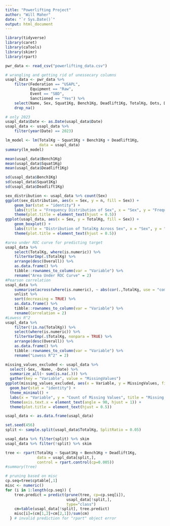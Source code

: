 ```yaml
---
title: "Powerlifting Project"
author: "Will Maher"
date: "`r Sys.Date()`"
output: html_document
---
```


```r
library(tidyverse)
library(caret)
library(caTools)
library(skimr)
library(rpart)
```

```r
pwr_data <- read_csv("powerlifting_data.csv")
```
```r
# wrangling and getting rid of unessecary columns
usapl_data <- pwr_data %>% 
    filter(Federation == "USAPL", 
           Equipment == "Raw",
           Event == "SBD", 
           Sanctioned == "Yes") %>% 
    select(Name, Sex, Squat1Kg, Bench1Kg, Deadlift1Kg, TotalKg, Dots, Date) %>% 
    drop_na() 

# only 2023
usapl_data$Date <- as.Date(usapl_data$Date)
usapl_data <- usapl_data %>% 
    filter(year(Date) == 2023)
```

```r
lm_model <- lm(TotalKg ~ Squat1Kg + Bench1Kg + Deadlift1Kg,
               data = usapl_data)
summary(lm_model)
```

```r
mean(usapl_data$Bench1Kg)
mean(usapl_data$Squat1Kg)
mean(usapl_data$Deadlift1Kg)

sd(usapl_data$Bench1Kg)
sd(usapl_data$Squat1Kg)
sd(usapl_data$Deadlift1Kg)

sex_distribution <- usapl_data %>% count(Sex)
ggplot(sex_distribution, aes(x = Sex, y = n, fill = Sex)) +
    geom_bar(stat = "identity") +
    labs(title = "Frequency Distribution of Sex", x = "Sex", y = "Frequency") +
    theme(plot.title = element_text(hjust = 0.5))
ggplot(usapl_data, aes(x = Sex, y = TotalKg, fill = Sex)) +
    geom_boxplot() +
    labs(title = "Distribution of TotalKg Across Sex", x = "Sex", y = "TotalKg") +
    theme(plot.title = element_text(hjust = 0.5))

#area under ROC curve for predicting target
usapl_data %>% 
    select(TotalKg, where(is.numeric)) %>% 
    filterVarImp(.$TotalKg) %>%
    arrange(desc(Overall)) %>%
    as.data.frame() %>%
    tibble::rownames_to_column(var = "Variable") %>%
    rename("Area Under ROC Curve" = 2)
#Pearson correlation
usapl_data %>% 
    summarise(across(where(is.numeric), ~ abs(cor(.,TotalKg, use = "complete.obs")))) %>% 
    unlist %>% 
    sort(decreasing = TRUE) %>%
    as.data.frame() %>%
    tibble::rownames_to_column(var = "Variable") %>%
    rename(Correlation = 2)
#Lowess R^2
usapl_data %>% 
    filter(!is.na(TotalKg)) %>% 
    select(where(is.numeric)) %>% 
    filterVarImp(.$TotalKg, nonpara = TRUE) %>% 
    arrange(desc(Overall)) %>%
    as.data.frame() %>%
    tibble::rownames_to_column(var = "Variable") %>%
    rename("Lowess R^2" = 2)

missing_values_excluded <- usapl_data %>%
  select(-Sex, -Name, -Date) %>%
  summarize_all(~ sum(is.na(.))) %>%
  gather(key = "Variable", value = "MissingValues")
ggplot(missing_values_excluded, aes(x = Variable, y = MissingValues, fill = Variable)) +
  geom_bar(stat = "identity") +
  theme_minimal() +
  labs(x = "Variable", y = "Count of Missing Values", title = "Missing Values per Variable") +
  theme(axis.text.x = element_text(angle = 90, hjust = 1)) + 
  theme(plot.title = element_text(hjust = 0.5))
```

```r
usapl_data <- as.data.frame(usapl_data)

set.seed(456)
split <- sample.split(usapl_data$TotalKg, SplitRatio = 0.05)

usapl_data %>% filter(split) %>% skim
usapl_data %>% filter(!split) %>% skim
```

```r
tree <- rpart(TotalKg ~ Squat1Kg + Bench1Kg + Deadlift1Kg, 
              data = usapl_data[split,], 
              control = rpart.control(cp=0.005))
#summary(tree)
```

```r
# pruning based on misc
cp.seq=tree$cptable[,1]
misc <- numeric()
for (i in 1:length(cp.seq)) {
    tree.predict = predict(prune(tree, cp=cp.seq[i]), 
                           usapl_data[!split,],
                           type="class")
    cm=table(usapl_data[!split], tree.predict) 
    misc[i]=(cm[1,2]+cm[2,1])/sum(cm) 
  } # invalid prediction for "rpart" object error 
```
